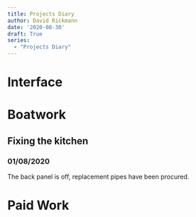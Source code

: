```yaml
---
title: Projects Diary
author: David Rickmann
date: '2020-08-30'
draft: True
series:
  - "Projects Diary"
---
```



# Interface


# Boatwork

## Fixing the kitchen

### 01/08/2020
The back panel is off, replacement pipes have been procured. 


# Paid Work


  
  

